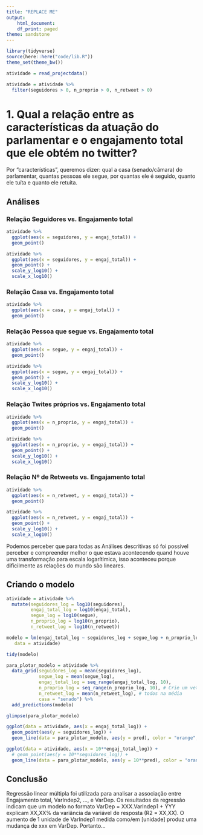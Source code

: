 ```yaml
---
title: "REPLACE ME"
output:
    html_document:
    df_print: paged
theme: sandstone
---
```


```r
library(tidyverse)
source(here::here("code/lib.R"))
theme_set(theme_bw())
```

```r
atividade = read_projectdata()

atividade = atividade %>% 
  filter(seguidores > 0, n_proprio > 0, n_retweet > 0)

```

# 1. Qual a relação entre as características da atuação do parlamentar e o engajamento total que ele obtém no twitter? 

Por "características", queremos dizer: qual a casa (senado/câmara) do parlamentar, quantas pessoas ele segue, por quantas ele é seguido, quanto ele tuíta e quanto ele retuíta.

## Análises

### Relação Seguidores vs. Engajamento total

```r
atividade %>% 
  ggplot(aes(x = seguidores, y = engaj_total)) + 
  geom_point()

atividade %>% 
  ggplot(aes(x = seguidores, y = engaj_total)) + 
  geom_point() + 
  scale_y_log10() + 
  scale_x_log10()

```

### Relação Casa vs. Engajamento total
```r
atividade %>% 
  ggplot(aes(x = casa, y = engaj_total)) + 
  geom_point()
```

### Relação Pessoa que segue  vs. Engajamento total
```r
atividade %>% 
  ggplot(aes(x = segue, y = engaj_total)) + 
  geom_point()

atividade %>% 
  ggplot(aes(x = segue, y = engaj_total)) + 
  geom_point() + 
  scale_y_log10() + 
  scale_x_log10()

```

### Relação Twites próprios vs. Engajamento total

```r
atividade %>% 
  ggplot(aes(x = n_proprio, y = engaj_total)) + 
  geom_point()

atividade %>% 
  ggplot(aes(x = n_proprio, y = engaj_total)) + 
  geom_point() + 
  scale_y_log10() + 
  scale_x_log10()

```

### Relação Nº de Retweets vs. Engajamento total

```r
atividade %>% 
  ggplot(aes(x = n_retweet, y = engaj_total)) + 
  geom_point()

atividade %>% 
  ggplot(aes(x = n_retweet, y = engaj_total)) + 
  geom_point() + 
  scale_y_log10() + 
  scale_x_log10()

```

Podemos perceber que para todas as Análises descritivas só foi possível perceber e compreender melhor o que estava acontecendo quand houve uma transformação para escala logarítimica, isso aconteceu porque dificilmente as relações do mundo são lineares.

## Criando o modelo

```r
atividade = atividade %>% 
  mutate(seguidores_log = log10(seguidores), 
         engaj_total_log = log10(engaj_total),
         segue_log = log10(segue),
         n_proprio_log = log10(n_proprio),
         n_retweet_log = log10(n_retweet))
```


```r
modelo = lm(engaj_total_log ~ seguidores_log + segue_log + n_proprio_log + n_retweet_log + casa, 
   data = atividade)

tidy(modelo)
```

```r
para_plotar_modelo = atividade %>% 
  data_grid(seguidores_log = mean(seguidores_log),
            segue_log = mean(segue_log),
            engaj_total_log = seq_range(engaj_total_log, 10),
            n_proprio_log = seq_range(n_proprio_log, 10), # Crie um vetor de 10 valores no range
            n_retweet_log = mean(n_retweet_log), # todos na média
            casa = "senado") %>% 
  add_predictions(modelo)

glimpse(para_plotar_modelo)
```

```r
ggplot(data = atividade, aes(x = engaj_total_log)) + 
  geom_point(aes(y = seguidores_log)) + 
  geom_line(data = para_plotar_modelo, aes(y = pred), color = "orange", size = 1.5)
```

```r
ggplot(data = atividade, aes(x = 10**engaj_total_log)) + 
  # geom_point(aes(y = 10**seguidores_log)) + 
  geom_line(data = para_plotar_modelo, aes(y = 10**pred), color = "orange", size = 1.5)
```

## Conclusão
Regressão linear múltipla foi utilizada para analisar a associação entre Engajamento total, VarIndep2, ..., e VarDep. Os resultados da regressão indicam que um modelo no formato VarDep = XXX.VarIndep1 + YYY explicam XX,XX% da variância da variável de resposta (R2 = XX,XX). O aumento de 1 unidade de VarIndep1 medida como/em [unidade] produz uma mudança de xxx em VarDep. Portanto...

